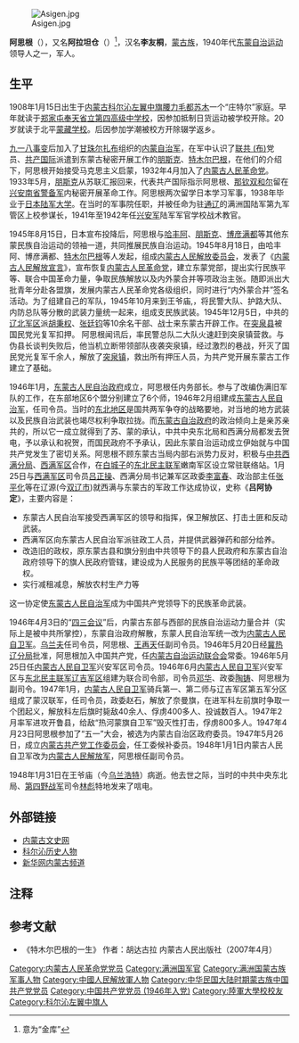 [[File:Asigen.jpg|thumb]]

'''阿思根'''（{{bd|1908年|1月15日|1948年|1月31日|catIdx=A}}），又名'''阿拉坦仓'''（{{mong|m=ᠠᠯᠲᠠᠨᠰᠤᠨ|k=Алтансан}}）<ref>意为“金库”</ref>，汉名'''李友桐'''，[[蒙古族|蒙古族]]，1940年代[[东蒙自治运动|东蒙自治运动]]领导人之一，军人。

== 生平 ==

1908年1月15日出生于[[内蒙古|内蒙古]][[科尔沁左翼中旗|科尔沁左翼中旗]][[腰林毛都镇|腰力毛都苏木]]一个“庄特尔”家庭。早年就读于[[郑家屯|郑家屯]][[双辽市第一高级中学|奉天省立第四高级中学校]]，因参加抵制日货运动被学校开除。20岁就读于北平[[蒙藏学校|蒙藏学校]]。后因参加学潮被校方开除辍学返乡。

[[九一八事变|九一八事变]]后加入了[[甘珠尔扎布|甘珠尔扎布]]组织的[[内蒙自治军|内蒙自治军]]，在军中认识了[[联共_(布)|联共 (布)]]党员、[[共产国际|共产国际]]派遣到东蒙古秘密开展工作的[[朋斯克|朋斯克]]、[[特木尔巴根|特木尔巴根]]，在他们的介绍下，阿思根开始接受马克思主义启蒙，1932年4月加入了[[内蒙古人民革命党|内蒙古人民革命党]]。1933年5月，[[朋斯克|朋斯克]]从苏联汇报回来，代表共产国际指示阿思根、[[那钦双和尔|那钦双和尔]]留在[[兴安南省警备军|兴安南省警备军]]内秘密开展革命工作。阿思根两次留学日本学习军事，1938年毕业于[[日本陆军大学|日本陆军大学]]。在当时的军事院任职，并被任命为驻[[通辽|通辽]]的满洲国陆军第九军管区上校参谋长，{{fact|1939年夏季的[[诺门罕战役|诺门罕战役]]期间，曾赴前线慰问兴安军官兵。}}1941年至1942年任[[兴安军|兴安军]]陆军军官学校战术教官。

1945年8月15日，日本宣布投降后，阿思根与[[哈丰阿_(文革受难者)|哈丰阿]]、[[朋斯克|朋斯克]]、[[博彦满都|博彦满都]]等其他东蒙民族自治运动的领袖一道，共同推展民族自治运动。1945年8月18日，由哈丰阿、博彦满都、[[特木尔巴根|特木尔巴根]]等人发起，组成[[内蒙古人民解放委员会|内蒙古人民解放委员会]]，发表了《[[内蒙古人民解放宣言|内蒙古人民解放宣言]]》，宣布恢复[[内蒙古人民革命党|内蒙古人民革命党]]，建立东蒙党部，提出实行民族平等、联合中国革命力量，争取民族解放以及内外蒙合并等项政治主张。随即派出大批青年分赴各盟旗，发展内蒙古人民革命党各级组织，同时进行“内外蒙合并”签名活动。为了组建自己的军队，1945年10月来到王爷庙,，将民警大队、护路大队、内防总队等分散的武装力量统一起来，组成支民族武装。1945年12月5日，中共的[[遼北省_(解放區)|辽北军区]]派[[胡秉权|胡秉权]]、[[张廷钧|张廷钧]]等10余名干部、战士来东蒙古开辟工作。在[[突泉县|突泉县]]被国民党光复军扣押。 阿思根闻讯后，率民警总队二大队火速赶到突泉镇营救。与伪县长谈判失败后，他当机立断带领部队夜袭突泉镇，经过激烈的巷战，歼灭了国民党光复军千余人，解放了[[突泉镇|突泉镇]]，救出所有押压人员，为共产党开展东蒙古工作建立了基础。

1946年1月，[[东蒙古人民自治政府|东蒙古人民自治政府]]成立，阿思根任内务部长。参与了改编伪满旧军队的工作，在东部地区6个盟分别建立了6个师，1946年2月组建成[[东蒙古人民自治军|东蒙古人民自治军]]，任司令员。当时的[[中国东北地区|东北地区]]是国共两军争夺的战略要地，对当地的地方武装以及民族自治武装也竭尽权利争取拉拢。而[[东蒙古自治政府|东蒙古自治政府]]的政治倾向上是亲苏亲共的，所以它一成立就得到了苏、蒙的承认，中共中央东北局和西满分局都发去贺电，予以承认和祝贺，而国民政府不予承认，因此东蒙自治运动成立伊始就与中国共产党发生了密切关系。阿思根不顾东蒙古当局内部右派势力反对，积极与[[中共西满分局|中共西满分局]]、[[西满军区|西满军区]]合作，在[[白城子|白城子]]的[[东北民主联军|东北民主联军]]嫩南军区设立常驻联络站。1月25日与[[西满军区|西满军区]]司令员[[吕正操|吕正操]]、西满分局书记兼军区政委[[李富春|李富春]]、政治部主任[[张平化|张平化]]等在辽源(今[[双辽市|双辽市]])就西满与东蒙古的军政工作达成协议，史称《'''吕阿协定'''》，主要内容是：
* 东蒙古人民自治军接受西满军区的领导和指挥，保卫解放区、打击土匪和反动武装。
* 西满军区向东蒙古人民自治军派驻政工人员，并提供武器弹药和部分给养。
* 改造旧的政权，原东蒙古县和旗分别由中共领导下的县人民政府和东蒙古自治政府领导下的旗人民政府管辖，建设成为人民服务的民族平等团结的革命政权。
* 实行减租减息，解放农村生产力等
这一协定使[[东蒙古人民自治军|东蒙古人民自治军]]成为中国共产党领导下的民族革命武装。

1946年4月3日的“[[四三会议|四三会议]]”后，内蒙古东部与西部的民族自治运动力量合并（实际上是被中共所掌控），东蒙自治政府解散，东蒙人民自治军统一改为[[内蒙古人民自卫军|内蒙古人民自卫军]]。[[乌兰夫|乌兰夫]]任司令员，阿思根、[[王再天|王再天]]任副司令员。1946年5月20日经[[冀热辽分局|冀热辽分局]]批准，阿思根加入中国共产党，任[[内蒙古自治运动联合会|内蒙古自治运动联合会]]常委。1946年5月25日任[[内蒙古人民自卫军|内蒙古人民自卫军]]兴安军区司令员。1946年6月[[内蒙古人民自卫军|内蒙古人民自卫军]]兴安军区与[[东北民主联军|东北民主联军]][[辽吉省|辽吉军区]]组建为联合司令部，司令员[[邓华|邓华]]、政委[[陶铸|陶铸]]、阿思根为副司令。1947年1月，[[内蒙古人民自卫军|内蒙古人民自卫军]]骑兵第一、第二师与辽吉军区第五军分区组成了蒙汉联军，任司令员，政委赵石，解放了奈曼旗，在进军科左前旗时争取一个团起义，解放科左后旗时毙敌40余人、俘虏400多人、投诚数百人。1947年2月率军进攻开鲁县，给敌“热河蒙旗自卫军”毁灭性打击，俘虏800多人。1947年4月23日阿思根参加了“五一”大会，被选为内蒙古自治区政府委员。1947年5月26日，成立[[内蒙古共产党工作委员会|内蒙古共产党工作委员会]]，任工委候补委员。1948年1月1日内蒙古人民自卫军改为[[内蒙古人民解放军|内蒙古人民解放军]]，阿思根任副司令员。

1948年1月31日在王爷庙（今[[乌兰浩特|乌兰浩特]]）病逝。他去世之际，当时的中共中央东北局、[[第四野战军|第四野战军]]司令[[林彪|林彪]]特地发来了唁电。

==外部链接==
* [http://www.nmwsw.com/html/renwu/2009/0508/21.html 内蒙古文史网]{{dead link|date=2018年5月 |bot=InternetArchiveBot |fix-attempted=yes }}
* [http://www.tlrk.gov.cn/ReadNews.asp?NewsID=754 科尔沁历史人物]{{dead link|date=2018年5月 |bot=InternetArchiveBot |fix-attempted=yes }}
* [https://web.archive.org/web/20160304132409/http://www.nmg.xinhuanet.com/zt/2007-08/16/content_10882506.htm 新华网内蒙古频道]

== 注释 ==

{{Reflist|}}

==参考文献==
*《特木尔巴根的一生》 作者：胡达古拉  内蒙古人民出版社（2007年4月）

[[Category:内蒙古人民革命党党员|Category:内蒙古人民革命党党员]]
[[Category:满洲国军官|Category:满洲国军官]]
[[Category:满洲国蒙古族军事人物|Category:满洲国蒙古族军事人物]]
[[Category:中國人民解放軍人物|Category:中國人民解放軍人物]]
[[Category:中华民国大陆时期蒙古族中国共产党党员|Category:中华民国大陆时期蒙古族中国共产党党员]]
[[Category:中国共产党党员_(1946年入党)|Category:中国共产党党员 (1946年入党)]]
[[Category:陸軍大學校校友|Category:陸軍大學校校友]]
[[Category:科尔沁左翼中旗人|Category:科尔沁左翼中旗人]]